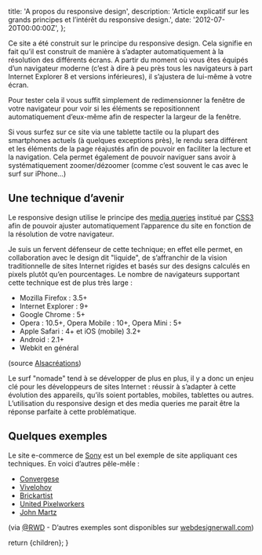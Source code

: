
  title: 'A propos du responsive design',
  description:
    'Article explicatif sur les grands principes et l’intérêt du responsive design.',
  date: '2012-07-20T00:00:00Z',
};

Ce site a été construit sur le principe du responsive design. Cela signifie en fait qu’il est construit de manière à s’adapter automatiquement à la résolution des différents écrans. A partir du moment où vous êtes équipés d’un navigateur moderne (c’est à dire à peu près tous les navigateurs à part Internet Explorer 8 et versions inférieures), il s’ajustera de lui-même à votre écran.

Pour tester cela il vous suffit simplement de redimensionner la fenêtre de votre navigateur pour voir si les éléments se repositionnent automatiquement d’eux-même afin de respecter la largeur de la fenêtre.

Si vous surfez sur ce site via une tablette tactile ou la plupart des smartphones actuels (à quelques exceptions près), le rendu sera différent et les éléments de la page réajustés afin de pouvoir en faciliter la lecture et la navigation. Cela permet également de pouvoir naviguer sans avoir à systématiquement zoomer/dézoomer (comme c’est souvent le cas avec le surf sur iPhone…)

## Une technique d’avenir

Le responsive design utilise le principe des [media queries](http://www.alsacreations.com/article/lire/930-css3-media-queries.html) institué par [CSS3](http://fr.wikipedia.org/wiki/Feuilles_de_style_en_cascade) afin de pouvoir ajuster automatiquement l’apparence du site en fonction de la résolution de votre navigateur.

Je suis un fervent défenseur de cette technique; en effet elle permet, en collaboration avec le design dit "liquide", de s’affranchir de la vision traditionnelle de sites Internet rigides et basés sur des designs calculés en pixels plutôt qu’en pourcentages. Le nombre de navigateurs supportant cette technique est de plus très large :

- Mozilla Firefox : 3.5+
- Internet Explorer : 9+
- Google Chrome : 5+
- Opera : 10.5+, Opera Mobile : 10+, Opera Mini : 5+
- Apple Safari : 4+ et iOS (mobile) 3.2+
- Android : 2.1+
- Webkit en général

(source [Alsacréations](http://www.alsacreations.com/article/lire/930-css3-media-queries.html))

Le surf "nomade" tend à se développer de plus en plus, il y a donc un enjeu clé pour les développeurs de sites Internet : réussir à s’adapter à cette évolution des appareils, qu’ils soient portables, mobiles, tablettes ou autres. L’utilisation du responsive design et des media queries me parait être la réponse parfaite à cette problématique.

## Quelques exemples

Le site e-commerce de [Sony](http://www.sony.com/index.php) est un bel exemple de site appliquant ces techniques. En voici d’autres pêle-mêle :

- [Convergese](http://convergese.com/)
- [Vivelohoy](http://www.vivelohoy.com/)
- [Brickartist](http://brickartist.com/)
- [United Pixelworkers](http://www.unitedpixelworkers.com/)
- [John Martz](http://johnmartz.com/)

(via [@RWD](https://twitter.com/RWD) - D’autres exemples sont disponibles sur [webdesignerwall.com](http://webdesignerwall.com/trends/inspiration-fluid-responsive-design))

  return <MdxLayout metadata={metadata}>{children}</MdxLayout>;
}
